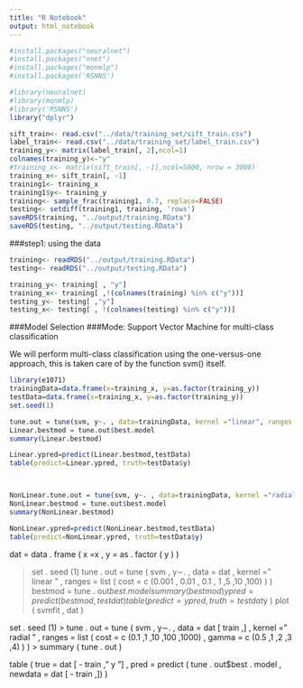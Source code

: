 ```yaml
---
title: "R Notebook"
output: html_notebook
---
```


```r
#install.packages("neuralnet")
#install.packages("nnet")
#install.packages("monmlp")
#install.packages('RSNNS')
```

```r
#library(neuralnet)
#library(monmlp)
#library('RSNNS')
library("dplyr")
```

```r
sift_train<- read.csv("../data/training_set/sift_train.csv")
label_train<- read.csv("../data/training_set/label_train.csv")
training_y<- matrix(label_train[, 2],ncol=1)
colnames(training_y)<-"y"
#training_x<- matrix(sift_train[, -1],ncol=5000, nrow = 3000)
training_x<- sift_train[, -1]
training1<- training_x
training1$y<- training_y
training<- sample_frac(training1, 0.7, replace=FALSE)
testing<- setdiff(training1, training, 'rows')
saveRDS(training, "../output/training.RData")
saveRDS(testing, "../output/testing.RData")
```


###step1: using the data
```r
training<- readRDS("../output/training.RData")
testing<- readRDS("../output/testing.RData")
```

```r
training_y<- training[ , "y"]
training_x<- training[ ,!(colnames(training) %in% c("y"))]
testing_y<- testing[ ,"y"]
testing_x<- testing[ , !(colnames(testing) %in% c("y"))]
```


###Model Selection
###Mode: Support Vector Machine for multi-class  classification

We will perform multi-class classification using the one-versus-one approach, this is taken care of by the function svm() itself.


```r
library(e1071)
trainingData=data.frame(x=training_x, y=as.factor(training_y))
testData=data.frame(x=training_x, y=as.factor(training_y))
set.seed(1)

tune.out = tune(svm, y~. , data=trainingData, kernel ="linear", ranges = list(cost= c(0.001 , 0.01 , 0.1 , 1 ,5 ,10 ,100)))
Linear.bestmod = tune.out$best.model
summary(Linear.bestmod)

Linear.ypred=predict(Linear.bestmod,testData)
table(predict=Linear.ypred, truth=testData$y)



NonLinear.tune.out = tune(svm, y~. , data=trainingData, kernel ="radial", ranges=list(cost=c(0.1,1,10,100,1000), gamma=c(0.5, 1, 2, 3, 4)))
NonLinear.bestmod = tune.out$best.model
summary(NonLinear.bestmod)

NonLinear.ypred=predict(NonLinear.bestmod,testData)
table(predict=NonLinear.ypred, truth=testData$y)

```
dat = data . frame ( x =x , y = as . factor ( y ) )


> set . seed (1)
> tune . out = tune ( svm , y∼. , data = dat , kernel =" linear " ,
ranges = list ( cost = c (0.001 , 0.01 , 0.1 , 1 ,5 ,10 ,100) ) )
> bestmod = tune . out$best . model
> summary ( bestmod )
> ypred = predict ( bestmod , testdat )
> table ( predict = ypred , truth = testdat$y )
> plot ( svmfit , dat )


set . seed (1)
> tune . out = tune ( svm , y∼. , data = dat [ train ,] , kernel =" radial " ,
ranges = list ( cost = c (0.1 ,1 ,10 ,100 ,1000) ,
gamma = c (0.5 ,1 ,2 ,3 ,4) ) )
> summary ( tune . out )

table ( true = dat [ - train ," y "] , pred = predict ( tune . out$best . model ,
newdata = dat [ - train ,]) )
